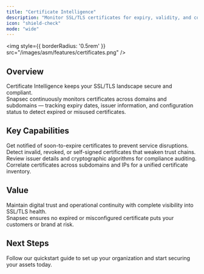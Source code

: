 ```yaml
---
title: "Certificate Intelligence"
description: "Monitor SSL/TLS certificates for expiry, validity, and configuration issues across your assets."
icon: "shield-check"
mode: "wide"
---
```


<img
  style={{ borderRadius: '0.5rem' }}
  src="/images/asm/features/certificates.png"
/>

## Overview

Certificate Intelligence keeps your SSL/TLS landscape secure and compliant.  
Snapsec continuously monitors certificates across domains and subdomains — tracking expiry dates, issuer information, and configuration status to detect expired or misused certificates.

## Key Capabilities

<Columns cols={2}>
  <Card title="Expiry Monitoring" icon="clock">
    Get notified of soon-to-expire certificates to prevent service disruptions.
  </Card>
  <Card title="Validity & Trust Checks" icon="check-circle">
    Detect invalid, revoked, or self-signed certificates that weaken trust chains.
  </Card>
  <Card title="Issuer & Algorithm Insights" icon="info">
    Review issuer details and cryptographic algorithms for compliance auditing.
  </Card>
  <Card title="Cross-Asset Visibility" icon="globe">
    Correlate certificates across subdomains and IPs for a unified certificate inventory.
  </Card>
</Columns>

## Value

Maintain digital trust and operational continuity with complete visibility into SSL/TLS health.  
Snapsec ensures no expired or misconfigured certificate puts your customers or brand at risk.

## Next Steps

<Card title="Explore Live Demo Now" icon="arrow-right" href="https://suite.snapsec.co/demo">
  Follow our quickstart guide to set up your organization and start securing your assets today.
</Card>
